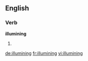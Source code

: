 ==English==

===Verb===
'''illumining'''

# {{present participle of|illumine}}

[[de:illumining]]
[[fr:illumining]]
[[vi:illumining]]